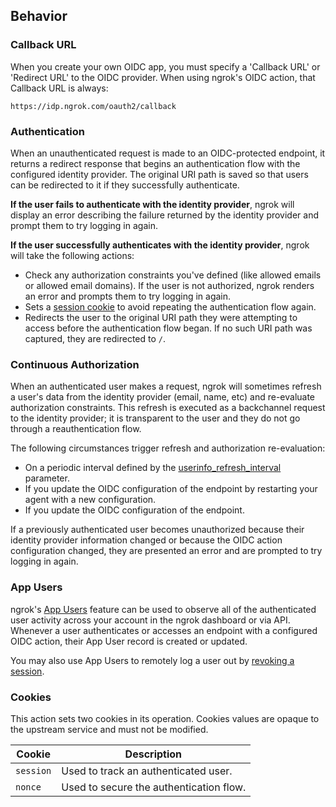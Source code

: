 ## Behavior

### Callback URL

When you create your own OIDC app, you must specify a 'Callback URL' or
'Redirect URL' to the OIDC provider. When using ngrok's OIDC action, that
Callback URL is always:

```
https://idp.ngrok.com/oauth2/callback
```

### Authentication

When an unauthenticated request is made to an OIDC-protected endpoint, it
returns a redirect response that begins an authentication flow with the
configured identity provider. The original URI path is saved so that users can
be redirected to it if they successfully authenticate.

**If the user fails to authenticate with the identity provider**, ngrok will
display an error describing the failure returned by the identity provider and
prompt them to try logging in again.

**If the user successfully authenticates with the identity provider**, ngrok
will take the following actions:

- Check any authorization constraints you've defined (like allowed
  emails or allowed email domains). If the user is not authorized, ngrok renders
  an error and prompts them to try logging in again.
- Sets a [session cookie](#cookies) to avoid repeating the authentication flow again.
- Redirects the user to the original URI path they were attempting to access
  before the authentication flow began. If no such URI path was captured, they
  are redirected to `/`.

### Continuous Authorization

When an authenticated user makes a request, ngrok will sometimes refresh a
user's data from the identity provider (email, name, etc) and re-evaluate
authorization constraints. This refresh is executed as a backchannel request to
the identity provider; it is transparent to the user and they do not go through
a reauthentication flow.

The following circumstances trigger refresh and authorization re-evaluation:

- On a periodic interval defined by the [userinfo_refresh_interval](/docs/traffic-policy/actions/oidc/#configuration-fields) parameter.
- If you update the OIDC configuration of the endpoint by restarting your
  agent with a new configuration.
- If you update the OIDC configuration of the endpoint.

If a previously authenticated user becomes unauthorized because their identity
provider information changed or because the OIDC action configuration changed,
they are presented an error and are prompted to try logging in again.

### App Users

ngrok's [App Users](/docs/network-edge/app-users/) feature can be used to observe
all of the authenticated user activity across your account in the ngrok
dashboard or via API. Whenever a user authenticates or accesses an endpoint
with a configured OIDC action, their App User record is created or updated.

You may also use App Users to remotely log a user out by [revoking a
session](/network-edge/app-users/#revoke-sessions).

### Cookies

This action sets two cookies in its operation. Cookies values are opaque to the
upstream service and must not be modified.

| Cookie    | Description                             |
| --------- | --------------------------------------- |
| `session` | Used to track an authenticated user.    |
| `nonce`   | Used to secure the authentication flow. |
